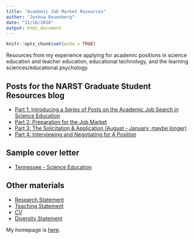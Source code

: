 ```yaml
---
title: "Academic Job Market Resources"
author: "Joshua Rosenberg"
date: "11/18/2018"
output: html_document
---
```


```r
knitr::opts_chunk$set(echo = TRUE)
```

Resources from my experience applying for academic positions in science education and teacher education, educational technology, and the learning sciences/educational psychology.

## Posts for the NARST Graduate Student Resources blog

- [Part 1: Introducing a Series of Posts on the Academic Job Search in Science Education](https://narstgradresources.blogspot.com/2018/08/part-1-introducing-series-of-posts-on.html)
- [ Part 2: Preparation for the Job Market ](https://narstgradresources.blogspot.com/2018/08/part-2-preparation-for-job-market.html)
- [ Part 3: The Solicitation & Application (August - January, maybe longer) ](https://narstgradresources.blogspot.com/2018/08/part-3-solicitation-application-august.html)
- [ Part 4: Interviewing and Negotiating for A Position ](https://narstgradresources.blogspot.com/2018/09/part-4-interviewing-and-negotiating-for.html)

## Sample cover letter

- [Tennessee - Science Education](/job-market-resources/Rosenberg-Cover-Letter-Tennessee.pdf)

## Other materials

- [Research Statement](/job-market-resources/Rosenberg-Research-Statement.pdf)
- [Teaching Statement](/job-market-resources/Rosenberg-Teaching-Statement.pdf)
- [CV](/job-market-resources/Rosenberg-CV.pdf)
- [Diversity Statement](/job-market-resources/Rosenberg-Diversity-Statement.pdf)

My homepage is [here](https://www.jmichaelrosenberg.com/).
